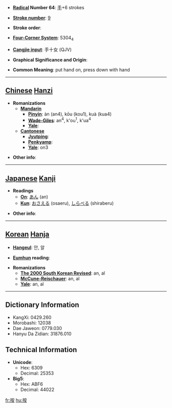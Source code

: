 * '''[[Wiktionary:Chinese radical index| Radical]] Number 64''': [[Wiktionary:Chinese radical index 手|手]]+6 strokes

* '''[[Wiktionary:Chinese total strokes index|Stroke number]]''': [[Wiktionary:Chinese total strokes index 9|9]]

* '''Stroke order''': 

* '''[[Wiktionary:Chinese four corner index|Four-Corner System]]''': 5304<sub>4</sub>

* '''[[Wiktionary:Chinese Cangjie index|Cangjie input]]''': 手十女 (QJV)

* '''Graphical Significance and Origin''': 

* '''Common Meaning''': put hand on, press down with hand

----

== [[Chinese]] [[Hanzi]] ==

* '''Romanizations'''
** '''[[Mandarin]]'''
*** '''[[Pinyin]]''': àn (an4), kōu (kou1), kuà (kua4)
*** '''[[Wade-Giles]]''': an<sup>4</sup>, k'ou<sup>1</sup>, k'ua<sup>4</sup>
*** '''[[Yale]]''': 
** '''[[Cantonese]]'''
*** '''[[Jyutping]]''':
*** '''[[Penkyamp]]''': 
*** '''[[Yale]]''': on3

* '''Other info''': 

----

== [[Japanese]] [[Kanji]] ==

* '''Readings'''
** '''[[On]]''': [[あん]] (an)
** '''[[Kun]]''': [[おさえる]] (osaeru), [[しらべる]] (shiraberu)

* '''Other info''':  

----

== [[Korean]] [[Hanja]] ==

* '''[[Hangeul]]''': 안, 알

* '''[[Eumhun]] reading''': 

* '''Romanizations'''
** '''[[The 2000 South Korean Revised Romanization|The 2000 South Korean Revised]]''': an, al
** '''[[McCune-Reischauer]]''': an, al
** '''[[Yale]]''': an, al

----

== Dictionary Information ==

* KangXi: 0429.260
* Morobashi: 12038
* Dae Jaweon: 0779.030
* Hanyu Da Zidian: 31876.010

== Technical Information ==

* '''Unicode''':
** Hex: 6309
** Decimal: 25353
* '''Big5''':
** Hex: ABF6
** Decimal: 44022

[[fr:按]]
[[hu:按]]